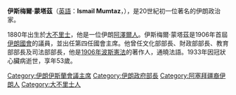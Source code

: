 '''伊斯梅爾·蒙塔茲'''（[[英語|英語]]：'''Ismail Mumtaz'''，{{bd|1880年||1933年||}}），是20世紀初一位著名的伊朗政治家。

1880年出生於[[大不里士|大不里士]]，他是一位伊朗[[阿澤爾人|阿澤爾人]]。伊斯梅爾·蒙塔茲是1906年首屆[[伊朗伊斯蘭會議|伊朗國會]]的議員，並出任第四任國會主席。他曾任文化部部長、財政部部長、教育部部長及司法部部長，他是[[1906年波斯憲法|1906年波斯憲法]]的著作人，通曉法語。1933年因冠狀心臟病逝世，享年53歲。

{{DEFAULTSORT: Mumtaz, Ismail}}
[[Category:伊朗伊斯蘭會議主席|Category:伊朗伊斯蘭會議主席]]
[[Category:伊朗政府部長|Category:伊朗政府部長]]
[[Category:阿塞拜疆裔伊朗人|Category:阿塞拜疆裔伊朗人]]
[[Category:大不里士人|Category:大不里士人]]
